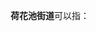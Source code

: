 '''荷花池街道'''可以指：
{{PRC admin/disambig|32/04/04/006/000|51/01/06/027/000}}
{{disambig|cat=五字乡级行政区划-街道名消歧义}}